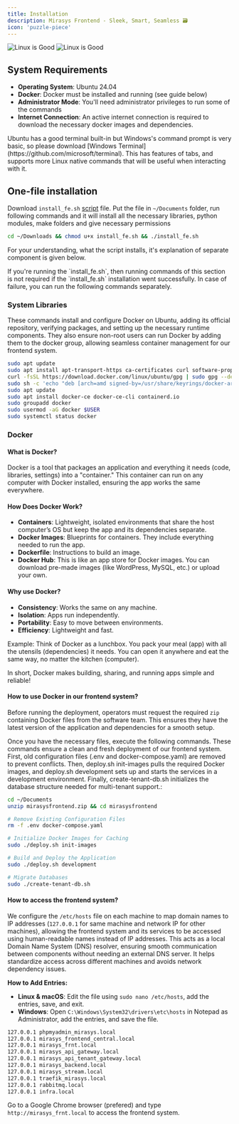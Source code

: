 ```yaml
---
title: Installation
description: Mirasys Frontend - Sleek, Smart, Seamless 🗃️
icon: 'puzzle-piece'
---
```


<img
  className="block dark:hidden"
  src="/images/tech_loops-light.png"
  alt="Linux is Good"
/>
<img
  className="hidden dark:block"
  src="/images/tech_loops-dark.png"
  alt="Linux is Good"
/>


## System Requirements

- **Operating System**: Ubuntu 24.04
- **Docker**: Docker must be installed and running (see guide below)
- **Administrator Mode**: You'll need administrator privileges to run some of the commands
- **Internet Connection**: An active internet connection is required to download the necessary docker images and dependencies.

<Tip>
  Ubuntu has a good terminal built-in but Windows's command prompt is very basic, so please download [Windows Terminal](https://github.com/microsoft/terminal). This has features of tabs, and supports more Linux native commands that will be useful when interacting with it.
</Tip>

## One-file installation

Download `install_fe.sh` [script](https://github.com/microsoft/terminal) file. Put the file in `~/Documents` folder, run following commands and it will install all the necessary libraries, python modules, make folders and give necessary permissions
```bash install_fe.sh
cd ~/Downloads && chmod u+x install_fe.sh && ./install_fe.sh
```

For your understanding, what the script installs, it's explanation of separate component is given below.

<Warning>
  If you're running the `install_fe.sh`, then running commands of this section is not required if the `install_fe.sh` installation went successfully. In case of failure, you can run the following commands separately.
</Warning>

### System Libraries

These commands install and configure Docker on Ubuntu, adding its official repository, verifying packages, and setting up the necessary runtime components. They also ensure non-root users can run Docker by adding them to the docker group, allowing seamless container management for our frontend system.

```bash
sudo apt update
sudo apt install apt-transport-https ca-certificates curl software-properties-common
curl -fsSL https://download.docker.com/linux/ubuntu/gpg | sudo gpg --dearmor -o /usr/share/keyrings/docker-archive-keyring.gpg
sudo sh -c 'echo "deb [arch=amd signed-by=/usr/share/keyrings/docker-archive-keyring.gpg] https://download.docker.com/linux/ubuntu $(lsb_release -cs) stable" > /etc/apt/sources.list.d/docker.list'
sudo apt update
sudo apt install docker-ce docker-ce-cli containerd.io
sudo groupadd docker
sudo usermod -aG docker $USER
sudo systemctl status docker
```

### Docker

#### What is Docker?
Docker is a tool that packages an application and everything it needs (code, libraries, settings) into a "container." This container can run on any computer with Docker installed, ensuring the app works the same everywhere.

#### How Does Docker Work?
- **Containers**: Lightweight, isolated environments that share the host computer’s OS but keep the app and its dependencies separate.
- **Docker Images**: Blueprints for containers. They include everything needed to run the app.
- **Dockerfile**: Instructions to build an image.
- **Docker Hub**: This is like an app store for Docker images. You can download pre-made images (like WordPress, MySQL, etc.) or upload your own.

#### Why use Docker?
- **Consistency**: Works the same on any machine.
- **Isolation**: Apps run independently.
- **Portability**: Easy to move between environments.
- **Efficiency**: Lightweight and fast.

Example:
Think of Docker as a lunchbox. You pack your meal (app) with all the utensils (dependencies) it needs. You can open it anywhere and eat the same way, no matter the kitchen (computer).

In short, Docker makes building, sharing, and running apps simple and reliable!

#### How to use Docker in our frontend system?

Before running the deployment, operators must request the required `zip` containing Docker files from the software team. This ensures they have the latest version of the application and dependencies for a smooth setup.

Once you have the necessary files, execute the following commands. These commands ensure a clean and fresh deployment of our frontend system. First, old configuration files (.env and docker-compose.yaml) are removed to prevent conflicts. Then, deploy.sh init-images pulls the required Docker images, and deploy.sh development sets up and starts the services in a development environment. Finally, create-tenant-db.sh initializes the database structure needed for multi-tenant support.:

```bash
cd ~/Documents
unzip mirasysfrontend.zip && cd mirasysfrontend

# Remove Existing Configuration Files
rm -f .env docker-compose.yaml

# Initialize Docker Images for Caching
sudo ./deploy.sh init-images

# Build and Deploy the Application
sudo ./deploy.sh development

# Migrate Databases
sudo ./create-tenant-db.sh
```

#### How to access the frontend system?

We configure the `/etc/hosts` file on each machine to map domain names to IP addresses (`127.0.0.1` for same machine and network IP for other machines), allowing the frontend system and its services to be accessed using human-readable names instead of IP addresses. This acts as a local Domain Name System (DNS) resolver, ensuring smooth communication between components without needing an external DNS server. It helps standardize access across different machines and avoids network dependency issues.

**How to Add Entries:**
- **Linux & macOS**: Edit the file using `sudo nano /etc/hosts`, add the entries, save, and exit.
- **Windows**: Open `C:\Windows\System32\drivers\etc\hosts` in Notepad as Administrator, add the entries, and save the file.

```bash
127.0.0.1 phpmyadmin_mirasys.local
127.0.0.1 mirasys_frontend_central.local
127.0.0.1 mirasys_frnt.local
127.0.0.1 mirasys_api_gateway.local
127.0.0.1 mirasys_api_tenant_gateway.local
127.0.0.1 mirasys_backend.local
127.0.0.1 mirasys_stream.local
127.0.0.1 traefik_mirasys.local
127.0.0.1 rabbitmq.local
127.0.0.1 infra.local
```

Go to a Google Chrome browser (prefered) and type `http://mirasys_frnt.local` to access the frontend system.